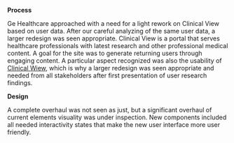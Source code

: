 

**Process**

Ge Healthcare approached with a need for a light rework on Clinical View based on user data. After our careful analyzing of the same user data, a larger redesign was seen appropriate. Clinical View is a portal that serves healthcare professionals with latest research and other professional medical content. A goal for the site was to generate returning users through engaging content. A particular aspect recognized was also the usability of [Clinical Wiew](clinicalview.gehealthcare.com), which is why a larger redesign was seen appropriate and needed from all stakeholders after first presentation of user research findings.

<Spacer b={false} />
<ImageGallery images={[ge5]} half={true} inline={true} />
<Spacer b={false} />

**Design** 

A complete overhaul was not seen as just, but a significant overhaul of current elements visuality was under inspection. New components included all needed interactivity states that make the new user interface more user friendly.

